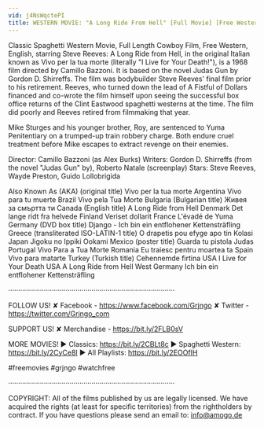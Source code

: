 ```yaml
---
vid: j4NsWqctePI
title: WESTERN MOVIE: "A Long Ride From Hell" [Full Movie] [Free Western] - ENGLISH
---
```


Classic Spaghetti Western Movie, Full Length Cowboy Film, Free Western, English, starring Steve Reeves: A Long Ride from Hell, in the original Italian known as Vivo per la tua morte (literally "I Live for Your Death!"), is a 1968 film directed by Camillo Bazzoni. It is based on the novel Judas Gun by Gordon D. Shirreffs. The film was bodybuilder Steve Reeves' final film prior to his retirement. Reeves, who turned down the lead of A Fistful of Dollars financed and co-wrote the film himself upon seeing the successful box office returns of the Clint Eastwood spaghetti westerns at the time. The film did poorly and Reeves retired from filmmaking that year.

Mike Sturges and his younger brother, Roy, are sentenced to Yuma Penitentiary on a trumped-up train robbery charge. Both endure cruel treatment before Mike escapes to extract revenge on their enemies.

Director: Camillo Bazzoni (as Alex Burks)
Writers: Gordon D. Shirreffs (from the novel "Judas Gun" by), Roberto Natale (screenplay)
Stars: Steve Reeves, Wayde Preston, Guido Lollobrigida

Also Known As (AKA)
(original title) Vivo per la tua morte
Argentina Vivo para tu muerte
Brazil Vivo pela Tua Morte
Bulgaria (Bulgarian title) Живея за смъртта ти
Canada (English title) A Long Ride from Hell
Denmark Det lange ridt fra helvede
Finland Veriset dollarit
France L'évadé de Yuma
Germany (DVD box title) Django - Ich bin ein entflohener Kettensträfling
Greece (transliterated ISO-LATIN-1 title) O drapetis pou efyge apo tin Kolasi
Japan Jigoku no Ippiki Ookami
Mexico (poster title) Guarda tu pistola Judas
Portugal Vivo Para a Tua Morte
Romania Eu traiesc pentru moartea ta
Spain Vivo para matarte
Turkey (Turkish title) Cehennemde firtina
USA I Live for Your Death
USA A Long Ride from Hell
West Germany Ich bin ein entflohener Kettensträfling

····················································································

FOLLOW US!
✘ Facebook - https://www.facebook.com/Grjngo
✘ Twitter - https://twitter.com/Grjngo_com

SUPPORT US!
✘ Merchandise - https://bit.ly/2FLB0sV

MORE MOVIES! 
► Classics: https://bit.ly/2CBLt8c 
► Spaghetti Western: https://bit.ly/2CyCe8I 
► All Playlists: https://bit.ly/2EOOfIH 

#freemovies #grjngo #watchfree

····················································································

COPYRIGHT: All of the films published by us are legally licensed. We have acquired the rights (at least for specific territories) from the rightholders by contract. If you have questions please send an email to: info@amogo.de